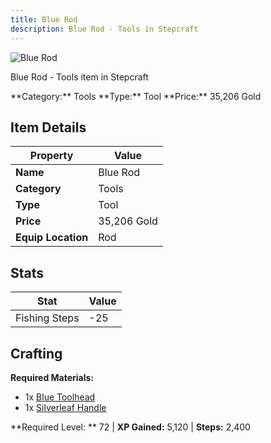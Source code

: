 ```yaml
---
title: Blue Rod
description: Blue Rod - Tools in Stepcraft
---
```


<div className="flex items-start gap-6 mb-8">
  <div className="flex-shrink-0">
    <img src="/assets/resources/smithing/blue_rod.png" alt="Blue Rod" className="w-24 h-24 border rounded-lg" />
  </div>
  <div className="flex-1">
    <div className="space-y-2">
      <p className="text-lg text-muted-foreground">Blue Rod - Tools item in Stepcraft</p>
      <div className="flex flex-wrap gap-4 text-sm">
        <span className="px-2 py-1 bg-blue-100 dark:bg-blue-900 rounded-md">
          **Category:** Tools
        </span>
        <span className="px-2 py-1 bg-green-100 dark:bg-green-900 rounded-md">
          **Type:** Tool
        </span>
        <span className="px-2 py-1 bg-yellow-100 dark:bg-yellow-900 rounded-md">
          **Price:** 35,206 Gold
        </span>
      </div>
    </div>
  </div>
</div>

## Item Details

| Property | Value |
|----------|-------|
| **Name** | Blue Rod |
| **Category** | Tools |
| **Type** | Tool |
| **Price** | 35,206 Gold |
| **Equip Location** | Rod |

## Stats

| Stat | Value |
|------|-------|
| Fishing Steps | -25 |

## Crafting

**Required Materials:**
- 1x [Blue Toolhead](/docs/resources/individual/blue_toolhead)
- 1x [Silverleaf Handle](/docs/resources/individual/silverleaf_handle)

**Required Level: ** 72 | **XP Gained:** 5,120 | **Steps:** 2,400
